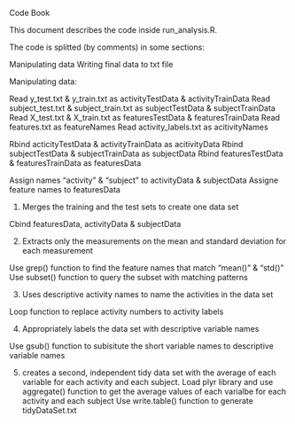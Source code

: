 Code Book

This document describes the code inside run_analysis.R.

The code is splitted (by comments) in some sections:

Manipulating data
Writing final data to txt file

Manipulating data:

Read y_test.txt & y_train.txt as activityTestData & activityTrainData
Read subject_test.txt & subject_train.txt as subjectTestData & subjectTrainData
Read X_test.txt & X_train.txt as featuresTestData & featuresTrainData
Read features.txt as featureNames
Read activity_labels.txt as acitivityNames

Rbind acticityTestData & activityTrainData as acitivityData
Rbind subjectTestData & subjectTrainData as subjectData
Rbind featuresTestData & featuresTrainData as featuresData

Assign names "activity" & "subject" to activityData & subjectData
Assigne feature names to featuresData

1. Merges the training and the test sets to create one data set

Cbind featuresData, activityData & subjectData

2. Extracts only the measurements on the mean and standard deviation for each measurement

Use grep() function to find the feature names that match "mean()" & "std()"
Use subset() function to query the subset with matching patterns

3. Uses descriptive activity names to name the activities in the data set

Loop function to replace activity numbers to activity labels

4. Appropriately labels the data set with descriptive variable names

Use gsub() function to subisitute the short variable names to descriptive variable names

5. creates a second, independent tidy data set with the average of each variable for each activity and each subject.
Load plyr library and use aggregate() function to get the average values of each varialbe for each activity and each subject
Use write.table() function to generate tidyDataSet.txt
